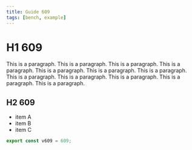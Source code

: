 ```yaml
---
title: Guide 609
tags: [bench, example]
---
```


# H1 609

This is a paragraph. This is a paragraph. This is a paragraph. This is a paragraph. This is a paragraph. This is a paragraph. This is a paragraph. This is a paragraph. This is a paragraph. This is a paragraph. This is a paragraph. This is a paragraph. 

## H2 609

- item A
- item B
- item C

```ts
export const v609 = 609;
```